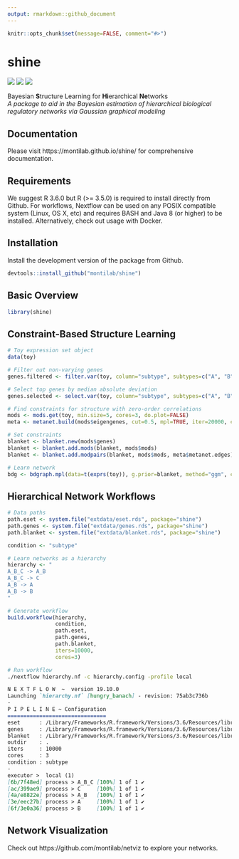```yaml
---
output: rmarkdown::github_document
---
```


<!-- README.md is generated from README.Rmd. Please edit that file -->

```r
knitr::opts_chunk$set(message=FALSE, comment="#>")
```

# shine

[![](https://img.shields.io/badge/platforms-linux%20%7C%20osx%20-2a89a1.svg)]()
[![](https://img.shields.io/badge/lifecycle-stable-4ba598.svg)](https://www.tidyverse.org/lifecycle/#stable)
[![](https://img.shields.io/github/last-commit/montilab/shine.svg)](https://github.com/montilab/shine/commits/master)

Bayesian **S**tructure Learning for **Hi**erarchical **Ne**tworks  
*A package to aid in the Bayesian estimation of hierarchical biological regulatory networks via Gaussian graphical modeling*

## Documentation

Please visit https://montilab.github.io/shine/ for comprehensive documentation.

## Requirements

We suggest R 3.6.0 but R (>= 3.5.0) is required to install directly from Github. For workflows, Nextflow can be used on any POSIX compatible system (Linux, OS X, etc) and requires BASH and Java 8 (or higher) to be installed. Alternatively, check out usage with Docker.

## Installation

Install the development version of the package from Github.

```r
devtools::install_github("montilab/shine")
```

## Basic Overview

```r
library(shine)
```

## Constraint-Based Structure Learning
```r
# Toy expression set object
data(toy)

# Filter out non-varying genes
genes.filtered <- filter.var(toy, column="subtype", subtypes=c("A", "B", "C"))

# Select top genes by median absolute deviation
genes.selected <- select.var(toy, column="subtype", subtypes=c("A", "B", "C"), limit=30)

# Find constraints for structure with zero-order correlations
mods <- mods.get(toy, min.size=5, cores=3, do.plot=FALSE)
meta <- metanet.build(mods$eigengenes, cut=0.5, mpl=TRUE, iter=20000, cores=3)

# Set constraints
blanket <- blanket.new(mods$genes)
blanket <- blanket.add.mods(blanket, mods$mods)
blanket <- blanket.add.modpairs(blanket, mods$mods, meta$metanet.edges)

# Learn network
bdg <- bdgraph.mpl(data=t(exprs(toy)), g.prior=blanket, method="ggm", cores=3)
```

## Hierarchical Network Workflows
```r
# Data paths
path.eset <- system.file("extdata/eset.rds", package="shine")
path.genes <- system.file("extdata/genes.rds", package="shine")
path.blanket <- system.file("extdata/blanket.rds", package="shine")

condition <- "subtype"

# Learn networks as a hierarchy
hierarchy <- "
A_B_C -> A_B
A_B_C -> C
A_B -> A
A_B -> B
"

# Generate workflow
build.workflow(hierarchy,
               condition,
               path.eset,
               path.genes,
               path.blanket,
               iters=10000,
               cores=3)
```

```bash
# Run workflow
./nextflow hierarchy.nf -c hierarchy.config -profile local
```

```md
N E X T F L O W  ~  version 19.10.0
Launching `hierarchy.nf` [hungry_banach] - revision: 75ab3c736b
-
P I P E L I N E ~ Configuration
===============================
eset      : /Library/Frameworks/R.framework/Versions/3.6/Resources/library/shine/extdata/eset.rds
genes     : /Library/Frameworks/R.framework/Versions/3.6/Resources/library/shine/extdata/genes.rds
blanket   : /Library/Frameworks/R.framework/Versions/3.6/Resources/library/shine/extdata/blanket.rds
outdir    : .
iters     : 10000
cores     : 3
condition : subtype
-
executor >  local (1)
[6b/7f48ed] process > A_B_C [100%] 1 of 1 ✔
[ac/399ae9] process > C     [100%] 1 of 1 ✔
[4a/e8822e] process > A_B   [100%] 1 of 1 ✔
[3e/eec27b] process > A     [100%] 1 of 1 ✔
[6f/3e0a36] process > B     [100%] 1 of 1 ✔
```

## Network Visualization

Check out https://github.com/montilab/netviz to explore your networks.
